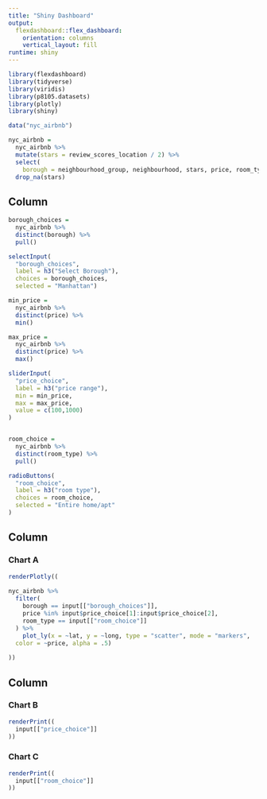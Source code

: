 ```yaml
---
title: "Shiny Dashboard"
output: 
  flexdashboard::flex_dashboard:
    orientation: columns
    vertical_layout: fill
runtime: shiny
---
```


```r
library(flexdashboard)
library(tidyverse)
library(viridis)
library(p8105.datasets)
library(plotly)
library(shiny)
```

```r
data("nyc_airbnb")

nyc_airbnb = 
  nyc_airbnb %>% 
  mutate(stars = review_scores_location / 2) %>%
  select(
    borough = neighbourhood_group, neighbourhood, stars, price, room_type, lat, long) %>%
  drop_na(stars)
```


Column {.sidebar}
-----------------------------------------------------------------------

```r
borough_choices = 
  nyc_airbnb %>% 
  distinct(borough) %>% 
  pull()

selectInput(
  "borough_choices",
  label = h3("Select Borough"),
  choices = borough_choices,
  selected = "Manhattan")

min_price = 
  nyc_airbnb %>% 
  distinct(price) %>% 
  min()

max_price = 
  nyc_airbnb %>% 
  distinct(price) %>% 
  max()

sliderInput(
  "price_choice",
  label = h3("price range"),
  min = min_price,
  max = max_price,
  value = c(100,1000)
)


room_choice = 
  nyc_airbnb %>% 
  distinct(room_type) %>% 
  pull()

radioButtons(
  "room_choice",
  label = h3("room type"),
  choices = room_choice,
  selected = "Entire home/apt"
)

```

Column {data-width=650}
-----------------------------------------------------------------------

### Chart A

```r
renderPlotly((
  
nyc_airbnb %>% 
  filter(
    borough == input[["borough_choices"]],
    price %in% input$price_choice[1]:input$price_choice[2],
    room_type == input[["room_choice"]]
  ) %>% 
    plot_ly(x = ~lat, y = ~long, type = "scatter", mode = "markers",
  color = ~price, alpha = .5)
  
))
```

Column {data-width=350}
-----------------------------------------------------------------------

### Chart B

```r
renderPrint((
  input[["price_choice"]]
))
```

### Chart C

```r
renderPrint((
  input[["room_choice"]]
))
```

